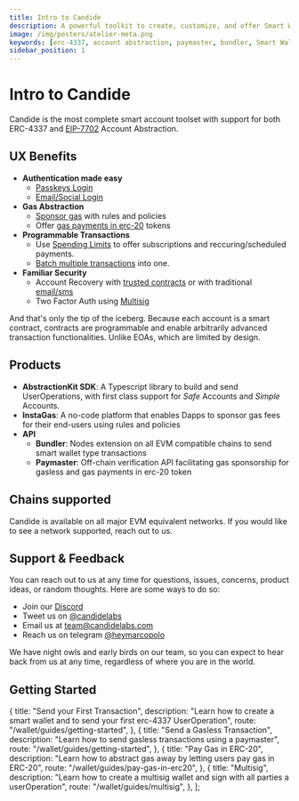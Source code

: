 ```yaml
---
title: Intro to Candide
description: A powerful toolkit to create, customize, and offer Smart Wallets. Explore ERC-4337 support, account abstraction, paymaster integration, bundler features, and seamless management of Smart Wallets
image: /img/posters/atelier-meta.png
keywords: [erc-4337, account abstraction, paymaster, bundler, Smart Wallets]
sidebar_position: 1
---
```

# Intro to Candide

Candide is the most complete smart account toolset with support for both ERC-4337 and [EIP-7702](/wallet/guides/getting-started-eip-7702/) Account Abstraction.

## UX Benefits

- **Authentication made easy** 
  - [Passkeys Login](/wallet/plugins/passkeys/)
  - [Email/Social Login](/wallet/guides/authentication/#social--email)
- **Gas Abstraction**
  - [Sponsor gas](/wallet/guides/send-gasless-tx/) with rules and policies
  - Offer [gas payments in erc-20](/wallet/guides/pay-gas-in-erc20/) tokens
- **Programmable Transactions**
  - Use [Spending Limits](/wallet/plugins/allowance) to offer subscriptions and reccuring/scheduled payments.
  - [Batch multiple transactions](/wallet/guides/getting-started/#step-4-create-useroperation) into one.
- **Familiar Security**
  - Account Recovery with [trusted contracts](/wallet/plugins/recovery-with-guardians) or with traditional [email/sms](/wallet/recovery/auth-api/)
  - Two Factor Auth using [Multisig](/wallet/guides/multisig/)

And that's only the tip of the iceberg. Because each account is a smart contract, contracts are programmable and enable arbitrarily advanced transaction functionalities. Unlike EOAs, which are limited by design.

## Products

- **AbstractionKit SDK**: A Typescript library to build and send UserOperations, with first class support for *Safe* Accounts and *Simple* Accounts.
- **InstaGas**: A no-code platform that enables Dapps to sponsor gas fees for their end-users using rules and policies
- **API**
  - **Bundler**: Nodes extension on all EVM compatible chains to send smart wallet type transactions
  - **Paymaster**: Off-chain verification API facilitating gas sponsorship for gasless and gas payments in erc-20 token


## Chains supported

Candide is available on all major EVM equivalent networks. If you would like to see a network supported, reach out to us.


<NetworkList />

## Support & Feedback

You can reach out to us at any time for questions, issues, concerns, product ideas, or random thoughts. Here are some ways to do so:

- Join our [Discord](https://discord.gg/7R4g9XcxDQ)
- Tweet us on [@candidelabs](https://twitter.com/candidelabs)
- Email us at team@candidelabs.com
- Reach us on telegram [@heymarcopolo](https://t.me/heymarcopolo)

We have night owls and early birds on our team, so you can expect to hear back from us at any time, regardless of where you are in the world.

## Getting Started


  {
    title: "Send your First Transaction",
    description:
      "Learn how to create a smart wallet and to send your first erc-4337 UserOperation",
    route: "/wallet/guides/getting-started",
  },
  {
    title: "Send a Gasless Transaction",
    description: "Learn how to send gasless transactions using a paymaster",
    route: "/wallet/guides/getting-started",
  },
  {
    title: "Pay Gas in ERC-20",
    description:
      "Learn how to abstract gas away by letting users pay gas in ERC-20",
    route: "/wallet/guides/pay-gas-in-erc20",
  },
    {
    title: "Multisig",
    description:
      "Learn how to create a multisig wallet and sign with all parties a userOperation",
    route: "/wallet/guides/multisig",
  },
];

<CardList items={GETTING_STARTED_ITEMS} />

